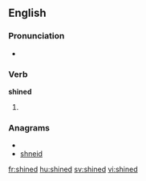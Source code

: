 ==English==

===Pronunciation===
*{{IPA|/'ʃaɪnd/}}

===Verb===
'''shined'''

# {{past of|[[shine]]}}

===Anagrams===
* {{alphagram|dehins}}
* [[shneid#English|shneid]]

[[fr:shined]]
[[hu:shined]]
[[sv:shined]]
[[vi:shined]]